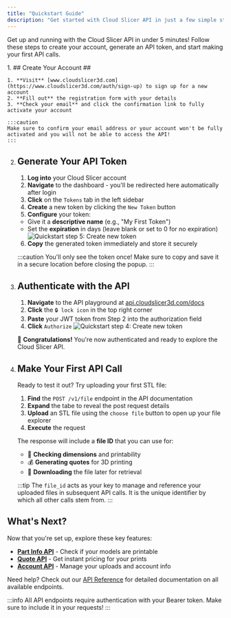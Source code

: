 ```yaml
---
title: "Quickstart Guide"
description: "Get started with Cloud Slicer API in just a few simple steps"
---
```


Get up and running with the Cloud Slicer API in under 5 minutes! Follow these steps to create your account, generate an API token, and start making your first API calls.

<Stepper>
1. ## Create Your Account ##

    1. **Visit** [www.cloudslicer3d.com](https://www.cloudslicer3d.com/auth/sign-up) to sign up for a new account
    2. **Fill out** the registration form with your details
    3. **Check your email** and click the confirmation link to fully activate your account

    :::caution
    Make sure to confirm your email address or your account won't be fully activated and you will not be able to access the API!
    :::

2. ## Generate Your API Token ##

   1. **Log into** your Cloud Slicer account
   2. **Navigate** to the dashboard - you'll be redirected here automatically after login
   3. **Click** on the `Tokens` tab in the left sidebar
   4. **Create** a new token by clicking the `New Token` button
   5. **Configure** your token:
   - Give it a **descriptive name** (e.g., "My First Token")
   - Set the **expiration** in days (leave blank or set to 0 for no expiration)
        ![Quickstart step 5: Create new token](/public/images/quickstart-1.png)

   6. **Copy** the generated token immediately and store it securely

   :::caution
   You'll only see the token once! Make sure to copy and save it in a secure location before closing the popup.
   :::

3. ## Authenticate with the API ##

   1. **Navigate** to the API playground at [api.cloudslicer3d.com/docs](https://api.cloudslicer3d.com/docs)
   2. **Click** the `🔒 lock icon` in the top right corner
   3. **Paste** your JWT token from Step 2 into the authorization field
   4. **Click** `Authorize`
        ![Quickstart step 4: Create new token](/public/images/quickstart-2.png)

   🎉 **Congratulations!** You're now authenticated and ready to explore the Cloud Slicer API.

4. ## Make Your First API Call ##

   Ready to test it out? Try uploading your first STL file:

   1. **Find** the `POST /v1/file` endpoint in the API documentation
   2. **Expand** the tabe to reveal the post request details
   3. **Upload** an STL file using the `choose file` button to open up your file explorer
   4. **Execute** the request

   The response will include a **file ID** that you can use for:

   - 📏 **Checking dimensions** and printability
   - 💰 **Generating quotes** for 3D printing
   - 📁 **Downloading** the file later for retrieval

   :::tip
    The `file_id` acts as your key to manage and reference your uploaded files in subsequent API calls.  It is the unique identifier by which all other calls stem from.
   :::

</Stepper>

## What's Next?

Now that you're set up, explore these key features:

- **[Part Info API](/api#tag/Part-Info)** - Check if your models are printable
- **[Quote API](/api#tag/Quote)** - Get instant pricing for your prints
- **[Account API](/api#tag/Account)** - Manage your uploads and account info

Need help? Check out our [API Reference](/api) for detailed documentation on all available endpoints.

:::info
All API endpoints require authentication with your Bearer token. Make sure to include it in your requests!
:::
